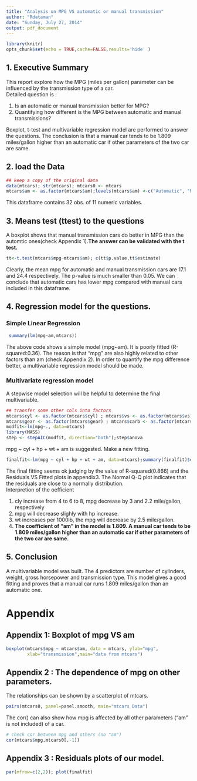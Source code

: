 ```yaml
---
title: "Analysis on MPG VS automatic or manual transmission"
author: "Rdataman"
date: "Sunday, July 27, 2014"
output: pdf_document
---
```

```r
library(knitr)
opts_chunk$set(echo = TRUE,cache=FALSE,results='hide' )
```
## 1. Executive Summary
This report explore how the MPG (miles per gallon) parameter can be influenced by the transmission type of a car.  
Detailed question is :   

1. Is an automatic or manual transmission better for MPG?
2. Quantifying how different is the MPG between automatic and manual transmissions?

Boxplot, t-test and multivariable regression model are performed to answer the questions. The conclusion is that a manual car tends to be 1.809 miles/gallon higher than an automatic car if other parameters of the two car are same.

## 2. load the Data
```r
## keep a copy of the original data
data(mtcars); str(mtcars); mtcars0 <- mtcars
mtcars$am <- as.factor(mtcars$am);levels(mtcars$am) <-c("Automatic", "Manual");
```
This dataframe contains 32 obs. of  11 numeric variables.   

## 3. Means test (ttest) to the questions
A boxplot shows that manual transmission cars do better in MPG than the automtic ones(check Appendix 1).**The answer can be validated with the t test.**
```r
tt<-t.test(mtcars$mpg~mtcars$am); c(tt$p.value,tt$estimate)
```
Clearly, the mean mpg for automatic and manual transmission cars are 17.1 and 24.4 respectively. The p-value is much smaller than 0.05. We can  conclude that automatic cars has lower mpg compared with manual cars included in this dataframe. 

## 4. Regression model for the questions.
### Simple Linear Regression
```r
 summary(lm(mpg~am,mtcars))
```
The above code shows a simple model (mpg~am). It is poorly fitted (R-squared:0.36). The reason is that "mpg" are also highly related to other factors than am (check Appendix 2). In order to quantify the mpg difference better, a multivariable regression model should be made.   

### Multivariate regression model
A stepwise model selection will be helpful to determine the final multivariable.
```r
## transfer some other cols into factors
mtcars$cyl <- as.factor(mtcars$cyl) ; mtcars$vs <- as.factor(mtcars$vs) 
mtcars$gear <- as.factor(mtcars$gear) ; mtcars$carb <- as.factor(mtcars$carb)
modfit<-lm(mpg~., data=mtcars)
library(MASS)
step <- stepAIC(modfit, direction="both");step$anova 
```
mpg ~ cyl + hp + wt + am is suggested. Make a new fitting.
```r
finalfit<-lm(mpg ~ cyl + hp + wt + am, data=mtcars);summary(finalfit)$coefficients
```
The final fitting seems ok judging by the value of R-squared(0.866) and the Residuals VS Fitted plots in appendix3. The Normal Q-Q plot indicates that the residuals are close to a normally distribution.    
Interpretion of the oefficient

1. cly increase from 4 to 6 to 8, mpg decrease by 3 and 2.2 mile/gallon, respectively
2. mpg will decrease slighly with hp increase.
3. wt increases per 1000lb, the mpg will decrease by 2.5 mile/gallon.
4. **The coefficient of "am" in the model is 1.809. A manual car tends to be 1.809 miles/gallon higher than an automatic car if other parameters of the two car are same.** 

## 5. Conclusion
A multivariable model was built. The 4 predictors are number of cylinders, weight, gross horsepower and transmission type. This model gives a good fitting and proves that a manual car runs 1.809 miles/gallon than an automatic one.  

\pagebreak

# Appendix

## Appendix 1: Boxplot of mpg VS am
```r
boxplot(mtcars$mpg ~ mtcars$am, data = mtcars, ylab="mpg",
        xlab="transmission",main="data from mtcars")
```

\pagebreak   

## Appendix 2 : The dependence of mpg on other parameters.
The relationships can be shown by a scatterplot of mtcars.
```r
pairs(mtcars0, panel=panel.smooth, main="mtcars Data")
```
The cor() can also show how mpg is affected by all other parameters ("am" is not included) of a car.
```r
# check cor between mpg and others (no "am")
cor(mtcars$mpg,mtcars0[,-1])
```

\pagebreak   

## Appendix 3 : Residuals plots of our model.
```r
par(mfrow=c(2,2)); plot(finalfit)
```
